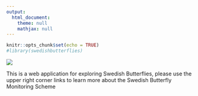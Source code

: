 ```yaml
---
output:
  html_document:
    theme: null
    mathjax: null
---
```


```r
knitr::opts_chunk$set(echo = TRUE)
#library(swedishbutterflies)
```

![](svensk-dagfjarilsovervakning-logo.png)

This is a web application for exploring Swedish Butterflies,
please use the upper right corner links to learn more about the Swedish Butterfly Monitoring Scheme

